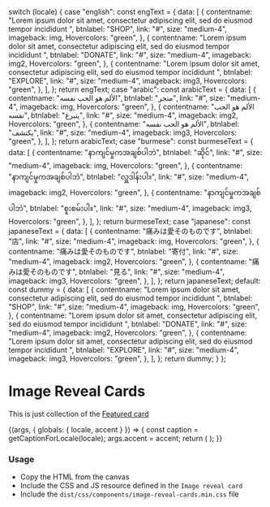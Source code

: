 
  switch (locale) {
    case "english":
      const engText = {
        data: [
          {
            contentname:
              "Lorem ipsum dolor sit amet, consectetur adipiscing elit, sed do eiusmod tempor incididunt ",
            btnlabel: "SHOP",
            link: "#",
            size: "medium-4",
            imageback: img,
            Hovercolors: "green",
          },
          {
            contentname:
              "Lorem ipsum dolor sit amet, consectetur adipiscing elit, sed do eiusmod tempor incididunt ",
            btnlabel: "DONATE",
            link: "#",
            size: "medium-4",
            imageback: img2,
            Hovercolors: "green",
          },
          {
            contentname:
              "Lorem ipsum dolor sit amet, consectetur adipiscing elit, sed do eiusmod tempor incididunt ",
            btnlabel: "EXPLORE",
            link: "#",
            size: "medium-4",
            imageback: img3,
            Hovercolors: "green",
          },
        ],
      };
      return engText;
    case "arabic":
      const arabicText = {
        data: [
          {
            contentname: "الألم هو الحب نفسه",
            btnlabel: "متجر",
            link: "#",
            size: "medium-4",
            imageback: img,
            Hovercolors: "green",
          },
          {
            contentname: "الألم هو الحب نفسه",
            btnlabel: "يتبرع",
            link: "#",
            size: "medium-4",
            imageback: img2,
            Hovercolors: "green",
          },
          {
            contentname: "الألم هو الحب نفسه",
            btnlabel: "يكتشف",
            link: "#",
            size: "medium-4",
            imageback: img3,
            Hovercolors: "green",
          },
        ],
      };
      return arabicText;
    case "burmese":
      const burmeseText = {
        data: [
          {
            contentname: "နာကျင်မှုကအချစ်ပါဘဲ",
            btnlabel: "ဆိုင်",
            link: "#",
            size: "medium-4",
            imageback: img,
            Hovercolors: "green",
          },
          {
            contentname: "နာကျင်မှုကအချစ်ပါဘဲ",
            btnlabel: "လှူဒါန်းပါ။",
            link: "#",
            size: "medium-4",
            imageback: img2,
            Hovercolors: "green",
          },
          {
            contentname: "နာကျင်မှုကအချစ်ပါဘဲ",
            btnlabel: "စူးစမ်းပါ။",
            link: "#",
            size: "medium-4",
            imageback: img3,
            Hovercolors: "green",
          },
        ],
      };
      return burmeseText;
    case "japanese":
      const japaneseText = {
        data: [
          {
            contentname: "痛みは愛そのものです",
            btnlabel: "店",
            link: "#",
            size: "medium-4",
            imageback: img,
            Hovercolors: "green",
          },
          {
            contentname: "痛みは愛そのものです",
            btnlabel: "寄付",
            link: "#",
            size: "medium-4",
            imageback: img2,
            Hovercolors: "green",
          },
          {
            contentname: "痛みは愛そのものです",
            btnlabel: "見る",
            link: "#",
            size: "medium-4",
            imageback: img3,
            Hovercolors: "green",
          },
        ],
      };
      return japaneseText;
    default:
      const dummy = {
        data: [
          {
            contentname:
              "Lorem ipsum dolor sit amet, consectetur adipiscing elit, sed do eiusmod tempor incididunt ",
            btnlabel: "SHOP",
            link: "#",
            size: "medium-4",
            imageback: img,
            Hovercolors: "green",
          },
          {
            contentname:
              "Lorem ipsum dolor sit amet, consectetur adipiscing elit, sed do eiusmod tempor incididunt ",
            btnlabel: "DONATE",
            link: "#",
            size: "medium-4",
            imageback: img2,
            Hovercolors: "green",
          },
          {
            contentname:
              "Lorem ipsum dolor sit amet, consectetur adipiscing elit, sed do eiusmod tempor incididunt ",
            btnlabel: "EXPLORE",
            link: "#",
            size: "medium-4",
            imageback: img3,
            Hovercolors: "green",
          },
        ],
      };
      return dummy;
  }
};

<Meta title="Patterns/Card grids/Image reveal cards" />

# Image Reveal Cards

This is just collection of the [Featured card](/docs/components-ui-components-cards-image-reveal-card--image-reveal-card)

<Canvas>
  <Story name="Image reveal cards">
    {(args, { globals: { locale, accent } }) => {
      const caption = getCaptionForLocale(locale);
      args.accent = accent;
      return (
        <ImageRevealCards
          data={caption.data}
          label={caption.label}
          {...args}
        ></ImageRevealCards>
      );
    }}
  </Story>
</Canvas>

###

### Usage

- Copy the HTML from the canvas
- Include the CSS and JS resource defined in the `Image reveal card`
- Include the `dist/css/components/image-reveal-cards.min.css` file
